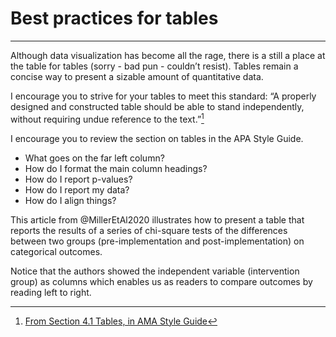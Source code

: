 # Best practices for tables {.unnumbered}

------------------------------------------------------------------------

Although data visualization has become all the rage, there is a still a place at the table for tables (sorry - bad pun - couldn't resist). Tables remain a concise way to present a sizable amount of quantitative data.

I encourage you to strive for your tables to meet this standard: "A properly designed and constructed table should be able to stand independently, without requiring undue reference to the text."[^tables-2]

[^tables-2]: [From Section 4.1 Tables, in AMA Style Guide](https://academic.oup.com/amamanualofstyle/book/27941/chapter/207563838)

I encourage you to review the section on tables in the APA Style Guide.

-   What goes on the far left column?
-   How do I format the main column headings?
-   How do I report p-values?
-   How do I report my data?
-   How do I align things?

This article from @MillerEtAl2020 illustrates how to present a table that reports the results of a series of chi-square tests of the differences between two groups (pre-implementation and post-implementation) on categorical outcomes.

Notice that the authors showed the independent variable (intervention group) as columns which enables us as readers to compare outcomes by reading left to right.
